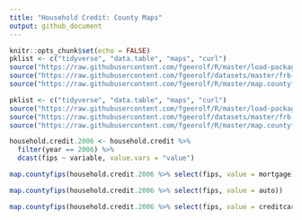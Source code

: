 ```yaml
---
title: "Household Credit: County Maps"
output: github_document
---
```


```r
knitr::opts_chunk$set(echo = FALSE)
pklist <- c("tidyverse", "data.table", "maps", "curl")
source("https://raw.githubusercontent.com/fgeerolf/R/master/load-packages.R")
source("https://raw.githubusercontent.com/fgeerolf/datasets/master/frb-ny/household.credit.R")
source("https://raw.githubusercontent.com/fgeerolf/R/master/map.countyfips.R")
```

```r
pklist <- c("tidyverse", "data.table", "maps", "curl")
source("https://raw.githubusercontent.com/fgeerolf/R/master/load-packages.R")
source("https://raw.githubusercontent.com/fgeerolf/datasets/master/frb-ny/household.credit.R")
source("https://raw.githubusercontent.com/fgeerolf/R/master/map.countyfips.R")

household.credit.2006 <- household.credit %>%
  filter(year == 2006) %>%
  dcast(fips ~ variable, value.vars = "value")

map.countyfips(household.credit.2006 %>% select(fips, value = mortgage))
```
```r
map.countyfips(household.credit.2006 %>% select(fips, value = auto))
```

```r
map.countyfips(household.credit.2006 %>% select(fips, value = creditcard))
```